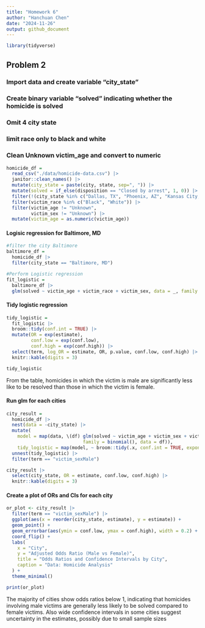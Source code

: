 ```yaml
---
title: "Homework 6"
author: "Hanchuan Chen"
date: "2024-11-26"
output: github_document
---
```


```r
library(tidyverse)
```

## Problem 2

### Import data and create variable "city_state"
### Create binary variable "solved" indicating whether the homicide is solved
### Omit 4 city state
### limit race only to black and white
### Clean Unknown victim_age and convert to numeric
```r
homicide_df = 
  read_csv("./data/homicide-data.csv") |> 
  janitor::clean_names() |> 
  mutate(city_state = paste(city, state, sep=", ")) |> 
  mutate(solved = if_else(disposition == "Closed by arrest", 1, 0)) |> 
  filter(!(city_state %in% c("Dallas, TX", "Phoenix, AZ", "Kansas City, MO", "Tulsa, AL"))) |> 
  filter(victim_race %in% c("Black", "White")) |> 
  filter(victim_age != "Unknown",
         victim_sex != "Unknown") |> 
  mutate(victim_age = as.numeric(victim_age))
```

#### Logisic regression for Baltimore, MD
```r
#filter the city Baltimore
baltimore_df = 
  homicide_df |> 
  filter(city_state == "Baltimore, MD")

#Perform Logistic regression
fit_logistic = 
  baltimore_df |> 
  glm(solved ~ victim_age + victim_race + victim_sex, data = _, family = binomial())
```

#### Tidy logistic regression
```r
tidy_logistic = 
  fit_logistic |> 
  broom::tidy(conf.int = TRUE) |> 
  mutate(OR = exp(estimate),
         conf.low = exp(conf.low),
         conf.high = exp(conf.high)) |>
  select(term, log_OR = estimate, OR, p.value, conf.low, conf.high) |> 
  knitr::kable(digits = 3)

tidy_logistic
```

From the table, homicides in which the victim is male are significantly less like to be resolved than those in which the victim is female.

#### Run glm for each cities
```r
city_result = 
  homicide_df |> 
  nest(data = -city_state) |> 
  mutate(
    model = map(data, \(df) glm(solved ~ victim_age + victim_sex + victim_race,
                            family = binomial(), data = df)),
    tidy_logistic = map(model, ~ broom::tidy(.x, conf.int = TRUE, exponentiate = TRUE))) |> 
  unnest(tidy_logistic) |> 
  filter(term == "victim_sexMale")

city_result |> 
  select(city_state, OR = estimate, conf.low, conf.high) |> 
  knitr::kable(digits = 3)
```

#### Create a plot of ORs and CIs for each city
```r
or_plot <- city_result |> 
  filter(term == "victim_sexMale") |>  
  ggplot(aes(x = reorder(city_state, estimate), y = estimate)) + 
  geom_point() +  
  geom_errorbar(aes(ymin = conf.low, ymax = conf.high), width = 0.2) +  
  coord_flip() +  
  labs(
    x = "City",
    y = "Adjusted Odds Ratio (Male vs Female)",
    title = "Odds Ratios and Confidence Intervals by City",
    caption = "Data: Homicide Analysis"
  ) +
  theme_minimal()

print(or_plot)
```

The majority of cities show odds ratios below 1, indicating that homicides involving male victims are generally less likely to be solved compared to female victims. Also wide confidence intervals in some cities suggest uncertainty in the estimates, possibly due to small sample sizes














